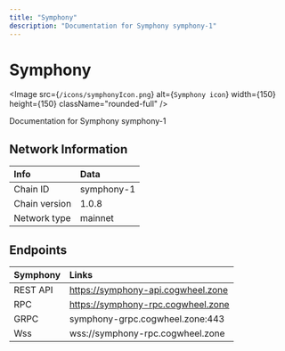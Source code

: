 ```yaml
---
title: "Symphony"
description: "Documentation for Symphony symphony-1"
---
```


# Symphony

<Image src={`/icons/symphonyIcon.png`} alt={`Symphony icon`} width={150} height={150} className="rounded-full" />

Documentation for Symphony symphony-1


## Network Information

| Info | Data |
| :------------      | :----------      |
| Chain ID           | symphony-1      |
| Chain version      | 1.0.8  |
| Network type       | mainnet   |

## Endpoints

| Symphony         | Links|
| :------------      | :----------|
| REST API           | https://symphony-api.cogwheel.zone      |
| RPC                | https://symphony-rpc.cogwheel.zone      |
| GRPC               | symphony-grpc.cogwheel.zone:443  |
| Wss | wss://symphony-rpc.cogwheel.zone |